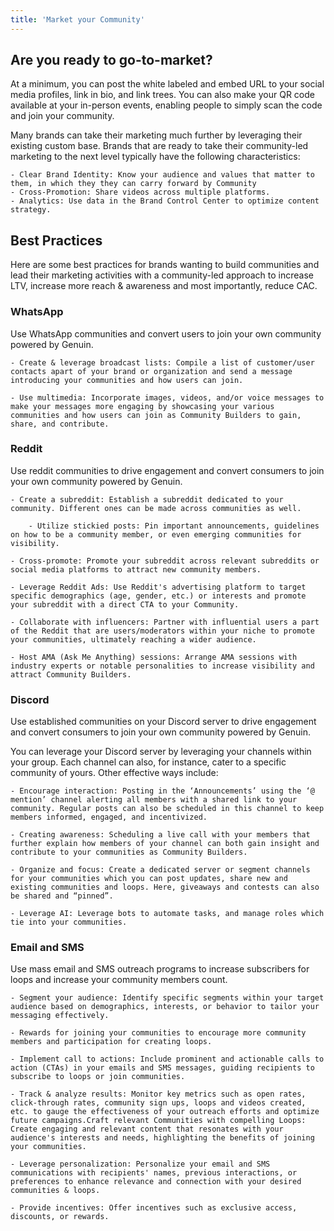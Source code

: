 ```yaml
---
title: 'Market your Community'
---
```


## Are you ready to go-to-market?

At a minimum, you can post the white labeled and embed URL to your social media profiles, link in bio, and link trees. You can also make your QR code available at your in-person events, enabling people to simply scan the code and join your community.

Many brands can take their marketing much further by leveraging their existing custom base. Brands that are ready to take their community-led marketing to the next level typically have the following characteristics:

    - Clear Brand Identity: Know your audience and values that matter to them, in which they they can carry forward by Community 
    - Cross-Promotion: Share videos across multiple platforms.
    - Analytics: Use data in the Brand Control Center to optimize content strategy.

## Best Practices

Here are some best practices for brands wanting to build communities and lead their marketing activities with a community-led approach to increase LTV, increase more reach & awareness and most importantly, reduce CAC. 

### WhatsApp

Use WhatsApp communities and convert users to join your own community powered by Genuin. 

    - Create & leverage broadcast lists: Compile a list of customer/user contacts apart of your brand or organization and send a message introducing your communities and how users can join.

    - Use multimedia: Incorporate images, videos, and/or voice messages to make your messages more engaging by showcasing your various communities and how users can join as Community Builders to gain, share, and contribute.

### Reddit

Use reddit communities to drive engagement and convert consumers to join your own community powered by Genuin. 

    - Create a subreddit: Establish a subreddit dedicated to your community. Different ones can be made across communities as well.

        - Utilize stickied posts: Pin important announcements, guidelines on how to be a community member, or even emerging communities for visibility. 

    - Cross-promote: Promote your subreddit across relevant subreddits or social media platforms to attract new community members.

    - Leverage Reddit Ads: Use Reddit's advertising platform to target specific demographics (age, gender, etc.) or interests and promote your subreddit with a direct CTA to your Community.

    - Collaborate with influencers: Partner with influential users a part of the Reddit that are users/moderators within your niche to promote your communities, ultimately reaching a wider audience. 

    - Host AMA (Ask Me Anything) sessions: Arrange AMA sessions with industry experts or notable personalities to increase visibility and attract Community Builders. 

### Discord

Use established communities on your Discord server to drive engagement and convert consumers to join your own community powered by Genuin. 

You can leverage your Discord server by leveraging your channels within your group. Each channel can also, for instance, cater to a specific community of yours. Other effective ways include: 

    - Encourage interaction: Posting in the ‘Announcements’ using the ‘@ mention’ channel alerting all members with a shared link to your community. Regular posts can also be scheduled in this channel to keep members informed, engaged, and incentivized.  

    - Creating awareness: Scheduling a live call with your members that further explain how members of your channel can both gain insight and contribute to your communities as Community Builders.  
    
    - Organize and focus: Create a dedicated server or segment channels for your communities which you can post updates, share new and existing communities and loops. Here, giveaways and contests can also be shared and “pinned”. 

    - Leverage AI: Leverage bots to automate tasks, and manage roles which tie into your communities.

### Email and SMS

Use mass email and SMS outreach programs to increase subscribers for loops and increase your community members count.  

    - Segment your audience: Identify specific segments within your target audience based on demographics, interests, or behavior to tailor your messaging effectively.

    - Rewards for joining your communities to encourage more community members and participation for creating loops.

    - Implement call to actions: Include prominent and actionable calls to action (CTAs) in your emails and SMS messages, guiding recipients to subscribe to loops or join communities.

    - Track & analyze results: Monitor key metrics such as open rates, click-through rates, community sign ups, loops and videos created, etc. to gauge the effectiveness of your outreach efforts and optimize future campaigns.Craft relevant Communities with compelling Loops: Create engaging and relevant content that resonates with your audience's interests and needs, highlighting the benefits of joining your communities.

    - Leverage personalization: Personalize your email and SMS communications with recipients' names, previous interactions, or preferences to enhance relevance and connection with your desired communities & loops.

    - Provide incentives: Offer incentives such as exclusive access, discounts, or rewards.



